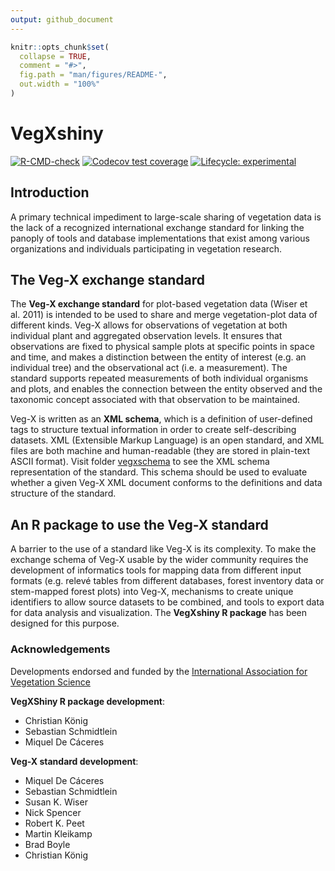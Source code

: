 ```yaml
---
output: github_document
---
```


<!-- README.md is generated from README.Rmd. Please edit that file -->

```r
knitr::opts_chunk$set(
  collapse = TRUE,
  comment = "#>",
  fig.path = "man/figures/README-",
  out.width = "100%"
)
```

# VegXshiny

<!-- badges: start -->
[![R-CMD-check](https://github.com/ChrKoenig/VegXshiny/workflows/R-CMD-check/badge.svg)](https://github.com/ChrKoenig/VegXshiny/actions)
[![Codecov test coverage](https://codecov.io/gh/ChrKoenig/VegXshiny/branch/master/graph/badge.svg)](https://app.codecov.io/gh/ChrKoenig/VegXshiny?branch=master)
[![Lifecycle: experimental](https://img.shields.io/badge/lifecycle-experimental-orange.svg)](https://lifecycle.r-lib.org/articles/stages.html#experimental)
<!-- badges: end -->

## Introduction

A primary technical impediment to large-scale sharing of vegetation data is the lack of a recognized international exchange standard for linking the panoply of tools and database implementations that exist among various organizations and individuals participating in vegetation research. 

## The Veg-X exchange standard

The **Veg-X exchange standard** for plot-based vegetation data (Wiser et al. 2011) is intended to be used to share and merge vegetation-plot data of different kinds. Veg-X allows for observations of vegetation at both individual plant and aggregated observation levels. It ensures that observations are fixed to physical sample plots at specific points in space and time, and makes a distinction between the entity of interest (e.g. an individual tree) and the observational act (i.e. a measurement). The standard supports repeated measurements of both individual organisms and plots, and enables the connection between the entity observed and the taxonomic concept associated with that observation to be maintained.

Veg-X is written as an **XML schema**, which is a definition of user-defined tags to structure textual information in order to create self-describing datasets. XML (Extensible Markup Language) is an open standard, and XML files are both machine and human-readable (they are stored in plain-text ASCII format). Visit folder [vegxschema](https://github.com/iavs-org/VegX/tree/master/vegxschema) to see the XML schema representation of the standard. This schema should be used to evaluate whether a given Veg-X XML document conforms to the definitions and data structure of the standard.

## An R package to use the Veg-X standard

A barrier to the use of a standard like Veg-X is its complexity. To make the exchange schema of Veg-X usable by the wider community requires the development of informatics tools for mapping data from different input formats (e.g. relevé tables from different databases, forest inventory data or stem-mapped forest plots) into Veg-X, mechanisms to create unique identifiers to allow source datasets to be combined, and tools to export data for data analysis and visualization. The **VegXshiny R package** has been designed for this purpose. 

### Acknowledgements

Developments endorsed and funded by the [International Association for Vegetation Science](http://iavs.org/)


**VegXShiny R package development**:

* Christian König
* Sebastian Schmidtlein
* Miquel De Cáceres

**Veg-X standard development**:

* Miquel De Cáceres
* Sebastian Schmidtlein
* Susan K. Wiser
* Nick Spencer
* Robert K. Peet
* Martin Kleikamp
* Brad Boyle
* Christian König
